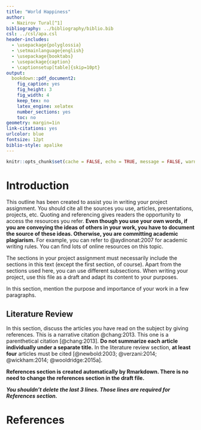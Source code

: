 ```yaml
---
title: "World Happiness"
author: 
  - Nazirov Tural[^1]
bibliography: ../bibliography/biblio.bib
csl: ../csl/apa.csl
header-includes:
  - \usepackage{polyglossia}
  - \setmainlanguage{english}
  - \usepackage{booktabs}
  - \usepackage{caption} 
  - \captionsetup[table]{skip=10pt}
output:
  bookdown::pdf_document2:
    fig_caption: yes
    fig_height: 3
    fig_width: 4
    keep_tex: no
    latex_engine: xelatex
    number_sections: yes
    toc: no
geometry: margin=1in
link-citations: yes
urlcolor: blue
fontsize: 12pt
biblio-style: apalike
---
```

```r
knitr::opts_chunk$set(cache = FALSE, echo = TRUE, message = FALSE, warning = FALSE)
```

<!-- ======================================================================= -->
<!-- ============================== FOOTNOTES ============================== -->
<!-- ======================================================================= -->
[^1]: 20080163, [Github Repo](https://github.com/Turalnzv/Midterm)


# Introduction
This outline has been created to assist you in writing your project assignment. You should cite all the sources you use, articles, presentations, projects, etc. Quoting and referencing gives readers the opportunity to access the resources you refer. **Even though you use your own words, if you are conveying the ideas of others in your work, you have to document the source of these ideas. Otherwise, you are committing academic plagiarism.** For example, you can refer to @aydinonat:2007 for academic writing rules. You can find lots of online resources on this topic.

The sections in your project assignment must necessarily include the sections in this text (except the first section, of course). Apart from the sections used here, you can use different subsections. When writing your project, use this file as a draft and adapt its content to your purposes.

In this section, mention the purpose and importance of your work in a few paragraphs.

## Literature Review

In this section, discuss the articles you have read on the subject by giving references. This is a narrative citation @chang:2013. This one is a parenthetical citation [@chang:2013]. **Do not summarize each article individually under a separate title.** In the literature review section, **at least four** articles must be cited [@newbold:2003; @verzani:2014; @wickham:2014; @wooldridge:2015a].



**References section is created automatically by Rmarkdown. There is no need to change the references section in the draft file.**

**_You shouldn't delete the last 3 lines. Those lines are required for References section._**

\newpage
# References {#references}
<div id="refs"></div>

